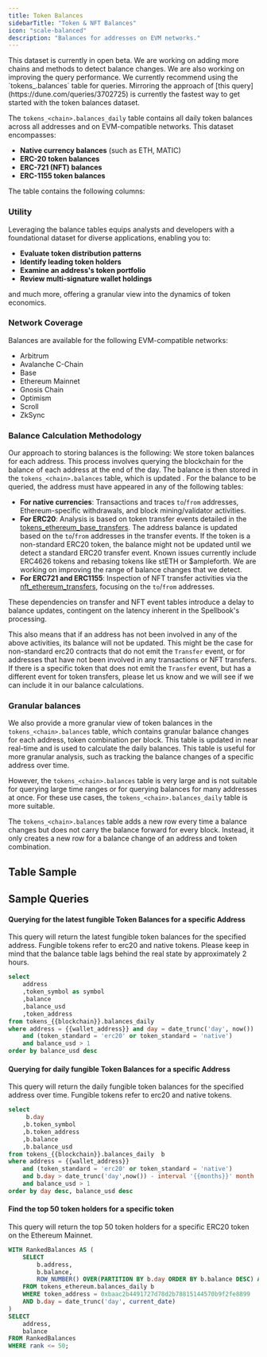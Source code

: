 ```yaml
---
title: Token Balances
sidebarTitle: "Token & NFT Balances"
icon: "scale-balanced"
description: "Balances for addresses on EVM networks." 
---
```



<Warning>
    This dataset is currently in open beta. We are working on adding more chains and methods to detect balance changes. We are also working on improving the query performance. We currently recommend using the `tokens_<chain>.balances` table for queries.
    Mirroring the approach of [this query](https://dune.com/queries/3702725) is currently the fastest way to get started with the token balances dataset. 
</Warning>

The `tokens_<chain>.balances_daily` table contains all daily token balances across all addresses and on EVM-compatible networks. This dataset encompasses:

- **Native currency balances** (such as ETH, MATIC)
- **ERC-20 token balances**
- **ERC-721 (NFT) balances**
- **ERC-1155 token balances**

The table contains the following columns:


<ColumnDescriptions tableSchema="tokens_ethereum" tableName="balances_daily" />


### Utility

Leveraging the balance tables equips analysts and developers with a foundational dataset for diverse applications, enabling you to:

- **Evaluate token distribution patterns**
- **Identify leading token holders**
- **Examine an address's token portfolio**
- **Review multi-signature wallet holdings**

and much more, offering a granular view into the dynamics of token economics.

### Network Coverage

Balances are available for the following EVM-compatible networks:

- Arbitrum
- Avalanche C-Chain
- Base 
- Ethereum Mainnet
- Gnosis Chain
- Optimism
- Scroll
- ZkSync

### Balance Calculation Methodology

Our approach to storing balances is the following: We store token balances for each address. This process involves querying the blockchain for the balance of each address at the end of the day. The balance is then stored in the `tokens_<chain>.balances` table, which is updated . For the balance to be queried, the address must have appeared in any of the following tables:

- **For native currencies**: Transactions and traces ``to``/``from`` addresses, Ethereum-specific withdrawals, and block mining/validator activities.
- **For ERC20**: Analysis is based on token transfer events detailed in the [tokens_ethereum_base_transfers](https://github.com/duneanalytics/spellbook/blob/main/models/_sector/tokens/ethereum/tokens_ethereum_base_transfers.sql). The address balance is updated based on the `to`/`from` addresses in the transfer events. If the token is a non-standard ERC20 token, the balance might not be updated until we detect a standard ERC20 transfer event. Known issues currently include ERC4626 tokens and rebasing tokens like stETH or $ampleforth. We are working on improving the range of balance changes that we detect.
- **For ERC721 and ERC1155**: Inspection of NFT transfer activities via the [nft_ethereum_transfers](https://github.com/duneanalytics/spellbook/blob/main/models/_sector/nft/transfers/chains/nft_ethereum_transfers.sql), focusing on the `to`/`from` addresses.

These dependencies on transfer and NFT event tables introduce a delay to balance updates, contingent on the latency inherent in the Spellbook's processing.

This also means that if an address has not been involved in any of the above activities, its balance will not be updated.
This might be the case for non-standard erc20 contracts that do not emit the `Transfer` event, or for addresses that have not been involved in any transactions or NFT transfers. If there is a specific token that does not emit the `Transfer` event, but has a different event for token transfers, please let us know and we will see if we can include it in our balance calculations.

### Granular balances

We also provide a more granular view of token balances in the `tokens_<chain>.balances` table, which contains granular balance changes for each address, token combination per block. This table is updated in near real-time and is used to calculate the daily balances. This table is useful for more granular analysis, such as tracking the balance changes of a specific address over time. 

However, the `tokens_<chain>.balances` table is very large and is not suitable for querying large time ranges or for querying balances for many addresses at once. For these use cases, the `tokens_<chain>.balances_daily` table is more suitable. 

The `tokens_<chain>.balances` table adds a new row every time a balance changes but does not carry the balance forward for every block. Instead, it only creates a new row for a balance change of an address and token combination.

## Table Sample

<div>
  <DuneEmbed qID={3503489} vID={5892307} height={300} />
</div>

## Sample Queries

#### Querying for the latest fungible Token Balances for a specific Address

This query will return the latest fungible token balances for the specified address. Fungible tokens refer to erc20 and native tokens. Please keep in mind that the balance table lags behind the real state by approximately 2 hours.

```sql
select 
    address
    ,token_symbol as symbol
    ,balance
    ,balance_usd
    ,token_address
from tokens_{{blockchain}}.balances_daily
where address = {{wallet_address}} and day = date_trunc('day', now())
    and (token_standard = 'erc20' or token_standard = 'native')
    and balance_usd > 1
order by balance_usd desc
```

<div>
  <DuneEmbed qID={3459600} vID={5814175} height={300} />
</div>

#### Querying for daily fungible Token Balances for a specific Address

This query will return the daily fungible token balances for the specified address over time. Fungible tokens refer to erc20 and native tokens.

```sql
select
     b.day
    ,b.token_symbol
    ,b.token_address
    ,b.balance
    ,b.balance_usd
from tokens_{{blockchain}}.balances_daily  b
where address = {{wallet_address}} 
    and (token_standard = 'erc20' or token_standard = 'native')
    and b.day > date_trunc('day',now()) - interval '{{months}}' month
    and balance_usd > 1
order by day desc, balance_usd desc
```

<div>
  <DuneEmbed qID={3456704} vID={5814342} height={300} />
</div>

#### Find the top 50 token holders for a specific token

This query will return the top 50 token holders for a specific ERC20 token on the Ethereum Mainnet.

```sql
WITH RankedBalances AS (
    SELECT
        b.address,
        b.balance,
        ROW_NUMBER() OVER(PARTITION BY b.day ORDER BY b.balance DESC) AS rank
    FROM tokens_ethereum.balances_daily b
    WHERE token_address = 0xbaac2b4491727d78d2b78815144570b9f2fe8899
    AND b.day = date_trunc('day', current_date)
)
SELECT
    address,
    balance
FROM RankedBalances
WHERE rank <= 50;
``` 

<div>
  <DuneEmbed qID={3503852} vID={5892563} height={300} />
</div>